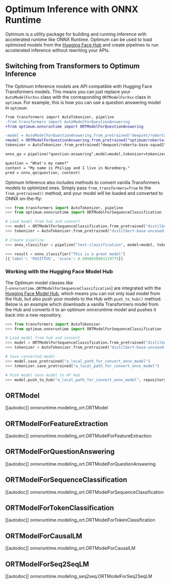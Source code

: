 <!--Copyright 2022 The HuggingFace Team. All rights reserved.

Licensed under the Apache License, Version 2.0 (the "License"); you may not use this file except in compliance with
the License. You may obtain a copy of the License at

http://www.apache.org/licenses/LICENSE-2.0

Unless required by applicable law or agreed to in writing, software distributed under the License is distributed on
an "AS IS" BASIS, WITHOUT WARRANTIES OR CONDITIONS OF ANY KIND, either express or implied. See the License for the
specific language governing permissions and limitations under the License.
-->

# Optimum Inference with ONNX Runtime

Optimum is a utility package for building and running inference with accelerated runtime like ONNX Runtime. 
Optimum can be used to load optimized models from the [Hugging Face Hub](hf.co/models) and create pipelines 
to run accelerated inference without rewriting your APIs.

## Switching from Transformers to Optimum Inference

The Optimum Inference models are API compatible with Hugging Face Transformers models. This means you can just replace your `AutoModelForXxx` class with the corresponding `ORTModelForXxx` class in `optimum`. For example, this is how you can use a question answering model in `optimum`: 

```diff
from transformers import AutoTokenizer, pipeline
-from transformers import AutoModelForQuestionAnswering
+from optimum.onnxruntime import ORTModelForQuestionAnswering

-model = AutoModelForQuestionAnswering.from_pretrained("deepset/roberta-base-squad2") # pytorch checkpoint
+model = ORTModelForQuestionAnswering.from_pretrained("optimum/roberta-base-squad2") # onnx checkpoint
tokenizer = AutoTokenizer.from_pretrained("deepset/roberta-base-squad2")

onnx_qa = pipeline("question-answering",model=model,tokenizer=tokenizer)

question = "What's my name?"
context = "My name is Philipp and I live in Nuremberg."
pred = onnx_qa(question, context)
```

Optimum Inference also includes methods to convert vanilla Transformers models to optimized ones. Simply pass `from_transformers=True` to the `from_pretrained()` method, and your model will be loaded and converted to ONNX on-the-fly:

```python
>>> from transformers import AutoTokenizer, pipeline
>>> from optimum.onnxruntime import ORTModelForSequenceClassification

# Load model from hub and convert
>>> model = ORTModelForSequenceClassification.from_pretrained("distilbert-base-uncased-finetuned-sst-2-english", from_transformers=True)
>>> tokenizer = AutoTokenizer.from_pretrained("distilbert-base-uncased-finetuned-sst-2-english")

# Create pipeline
>>> onnx_classifier = pipeline("text-classification", model=model, tokenizer=tokenizer)

>>> result = onnx_classifier("This is a great model")
[{'label': 'POSITIVE', 'score': 0.9998838901519775}]
```

### Working with the Hugging Face Model Hub

The Optimum model classes like [`~onnxruntime.ORTModelForSequenceClassification`] are integrated with the [Hugging Face Model Hub](https://hf.co/models), which means you can not only 
load model from the Hub, but also push your models to the Hub with `push_to_hub()` method. Below is an example which downloads a vanilla Transformers model 
from the Hub and converts it to an optimum onnxruntime model and pushes it back into a new repository.

<!-- TODO: Add Quantizer into example when UX improved -->
```python
>>> from transformers import AutoTokenizer
>>> from optimum.onnxruntime import ORTModelForSequenceClassification

# Load model from hub and convert
>>> model = ORTModelForSequenceClassification.from_pretrained("distilbert-base-uncased-finetuned-sst-2-english", from_transformers=True)
>>> tokenizer = AutoTokenizer.from_pretrained("distilbert-base-uncased-finetuned-sst-2-english")

# Save converted model
>>> model.save_pretrained("a_local_path_for_convert_onnx_model")
>>> tokenizer.save_pretrained("a_local_path_for_convert_onnx_model")

# Push model onnx model to HF Hub
>>> model.push_to_hub("a_local_path_for_convert_onnx_model", repository_id="my-onnx-repo", use_auth_token=True)
```

## ORTModel

[[autodoc]] onnxruntime.modeling_ort.ORTModel

## ORTModelForFeatureExtraction

[[autodoc]] onnxruntime.modeling_ort.ORTModelForFeatureExtraction

## ORTModelForQuestionAnswering

[[autodoc]] onnxruntime.modeling_ort.ORTModelForQuestionAnswering

## ORTModelForSequenceClassification

[[autodoc]] onnxruntime.modeling_ort.ORTModelForSequenceClassification

## ORTModelForTokenClassification

[[autodoc]] onnxruntime.modeling_ort.ORTModelForTokenClassification

## ORTModelForCausalLM

[[autodoc]] onnxruntime.modeling_ort.ORTModelForCausalLM

## ORTModelForSeq2SeqLM

[[autodoc]] onnxruntime.modeling_seq2seq.ORTModelForSeq2SeqLM

